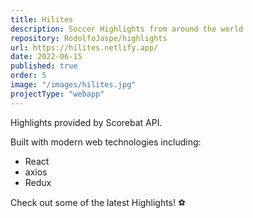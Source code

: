 ```yaml
---
title: Hilites
description: Soccer Highlights from around the world
repository: RodolfoJaspe/highlights
url: https://hilites.netlify.app/
date: 2022-06-15
published: true
order: 5
image: "/images/hilites.jpg"
projectType: "webapp"
---
```


Highlights provided by Scorebat API.

Built with modern web technologies including:

- React
- axios
- Redux

Check out some of the latest Highlights! ⚽️
